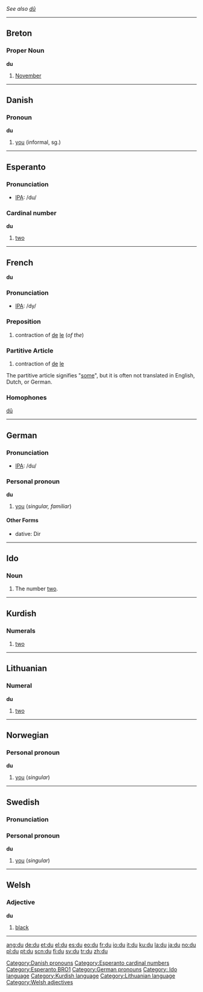 ''See also [[dû]]''

----

==Breton==
===Proper Noun===
'''du'''

# [[November]]

----

==Danish==

=== Pronoun ===
'''du'''

#[[you]] (informal, sg.)

[[Category:Danish pronouns]]

----

==Esperanto==
===Pronunciation===
*[[w:IPA|IPA]]: /du/
===Cardinal number===
'''du'''

# [[two]]
[[Category:Esperanto cardinal numbers]]
[[Category:Esperanto BRO1]]

----

==French==
'''du'''

=== Pronunciation ===
*[[w:IPA|IPA]]: /dy/

=== Preposition ===

#contraction of [[de]] [[le]] (''of the'')

=== Partitive Article ===

#contraction of [[de]] [[le]]

The partitive article signifies "[[some]]", but it is often not translated in English, Dutch, or German.

=== Homophones ===

[[dû]]

----

== German ==
=== Pronunciation ===
*[[w:IPA|IPA]]: /du/
=== Personal pronoun ===
'''du'''

#[[you]] (''singular, familiar'')

====Other Forms====
* dative: Dir

[[Category:German pronouns]]

----

==Ido==
===Noun===
# The number [[two]].
[[Category: Ido language]]

----

==Kurdish==
===Numerals===
# [[two]]

[[Category:Kurdish language]]

----

==Lithuanian==
=== Numeral ===
'''du'''

#[[two]]

[[Category:Lithuanian language]]

----

== Norwegian==
=== Personal pronoun ===
'''du'''
#[[you]] (''singular'')

----

==Swedish==
=== Pronunciation ===
{{IPA|/dʉ/}}
=== Personal pronoun ===
'''du'''
#[[you]] (''singular'')

----

==Welsh==
=== Adjective ===
'''du'''
#[[black]]

[[Category:Welsh adjectives]]

----

[[ang:du]]
[[de:du]]
[[et:du]]
[[el:du]]
[[es:du]]
[[eo:du]]
[[fr:du]]
[[io:du]]
[[it:du]]
[[ku:du]]
[[la:du]]
[[ja:du]]
[[no:du]]
[[pl:du]]
[[pt:du]]
[[scn:du]]
[[fi:du]]
[[sv:du]]
[[tr:du]]
[[zh:du]]